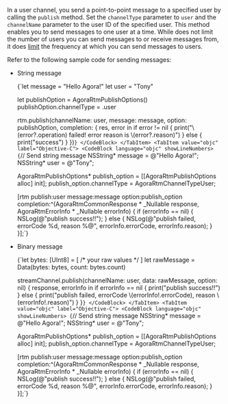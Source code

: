 
<PlatformWrapper platform="ios, macos">

In a user channel, you send a point-to-point message to a specified user by calling the `publish` method. Set the `channelType` parameter to `user` and the `channelName` parameter to the user ID of the specified user. This method enables you to send messages to one user at a time. While <Vg k="SIG" /> does not limit the number of users you can send messages to or receive messages from, it does [limit](../reference/limitations#message-channel) the frequency at which you can send messages to users.

Refer to the following sample code for sending messages:

- String message

    <Tabs groupId="language">
    <TabItem value="swift" label="Swift" default>
    <CodeBlock language="swift" showLineNumbers>
    {`let message = "Hello Agora!"
    let user = "Tony"

    let publishOption = AgoraRtmPublishOptions()
    publishOption.channelType = .user

    rtm.publish(channelName: user, message: message, option: publishOption, completion: { res, error in
        if error != nil {
            print("\\(error?.operation) failed! error reason is \\(error?.reason)")
        } else {
            print("success")
        }
    })`}
    </CodeBlock>
    </TabItem>
    <TabItem value="objc" label="Objective-C">
    <CodeBlock language="objc" showLineNumbers>
    {`// Send string message
    NSString* message = @"Hello Agora!";
    NSString* user = @"Tony";

    AgoraRtmPublishOptions* publish_option = [[AgoraRtmPublishOptions alloc] init];
    publish_option.channelType = AgoraRtmChannelTypeUser;

    [rtm publish:user message:message option:publish_option completion:^(AgoraRtmCommonResponse * _Nullable response, AgoraRtmErrorInfo * _Nullable errorInfo) {
        if (errorInfo == nil) {
            NSLog(@"publish success!!");
        } else {
            NSLog(@"publish failed, errorCode %d, reason %@", errorInfo.errorCode, errorInfo.reason);
        }
    }];`}
    </CodeBlock>
    </TabItem>
    </Tabs>

    
- Binary message

    <Tabs groupId="language">
    <TabItem value="swift" label="Swift" default>
    <CodeBlock language="swift" showLineNumbers>
    {`let bytes: [UInt8] = [ /* your raw values */ ]
    let rawMessage = Data(bytes: bytes, count: bytes.count)

    streamChannel.publish(channelName: user, data: rawMessage, option: nil) { response, errorInfo in
        if errorInfo == nil {
            print("publish success!!")
        } else {
            print("publish failed, errorCode \\(errorInfo!.errorCode), reason \\(errorInfo!.reason)")
        }
    }`}
    </CodeBlock>
    </TabItem>
    <TabItem value="objc" label="Objective-C">
    <CodeBlock language="objc" showLineNumbers>
    {`// Send string message
    NSString* message = @"Hello Agora!";
    NSString* user = @"Tony";

    AgoraRtmPublishOptions* publish_option = [[AgoraRtmPublishOptions alloc] init];
    publish_option.channelType = AgoraRtmChannelTypeUser;

    [rtm publish:user message:message option:publish_option completion:^(AgoraRtmCommonResponse * _Nullable response, AgoraRtmErrorInfo * _Nullable errorInfo) {
        if (errorInfo == nil) {
            NSLog(@"publish success!!");
        } else {
            NSLog(@"publish failed, errorCode %d, reason %@", errorInfo.errorCode, errorInfo.reason);
        }
    }];`}
    </CodeBlock>
    </TabItem>
    </Tabs>

</PlatformWrapper>